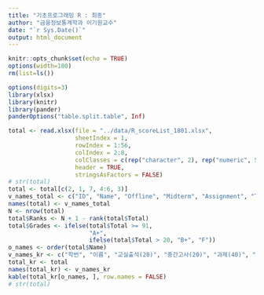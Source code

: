 ```yaml
---
title: "기초프로그래밍 R : 최종"
author: "금융정보통계학과 이기원교수"
date: "`r Sys.Date()`"
output: html_document
---
```


```r
knitr::opts_chunk$set(echo = TRUE)
options(width=180)
rm(list=ls())
```

```r
options(digits=3)
library(xlsx)
library(knitr)
library(pander)
panderOptions("table.split.table", Inf)
```


<!--### Total Scores-->

```r
total <- read.xlsx(file = "../data/R_scoreList_1801.xlsx", 
                   sheetIndex = 1, 
                   rowIndex = 1:56, 
                   colIndex = 2:8, 
                   colClasses = c(rep("character", 2), rep("numeric", 5)), 
                   header = TRUE,
                   stringsAsFactors = FALSE)
# str(total)
total <- total[c(2, 1, 7, 4:6, 3)]
v_names_total <- c("ID", "Name", "Offline", "Midterm", "Assignment", "Team_Project", "Total")
names(total) <- v_names_total
N <- nrow(total)
total$Ranks <- N + 1 - rank(total$Total)
total$Grades <- ifelse(total$Total >= 91, 
                       "A+", 
                       ifelse(total$Total > 20, "B+", "F"))
o_names <- order(total$Name)
v_names_kr <- c("학번", "이름", "교실출석(20)", "중간고사(20)", "과제(40)", "팀 프로젝트(20)", "총점(100)", "순위(55명중)", "학점")
total_kr <- total
names(total_kr) <- v_names_kr
kable(total_kr[o_names, ], row.names = FALSE)
# str(total)
```

<!--
<P style = "page-break-before:always">

```r
my.grade <- function(name){
  kable(total_kr[total$Name %in% name, -1], row.names = FALSE)
}
# my.grade(c("강민영", "홍효동"))
# my.grade("서강현")
# my.grade("조재경")
```
-->

<!--### Save Data

```r
save.image(file = "../R/R_records_01.RData")
```

-->
               